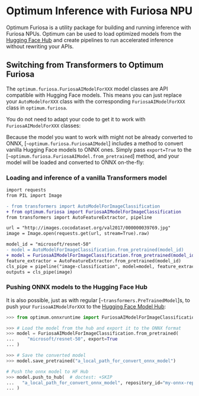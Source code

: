 # Optimum Inference with Furiosa NPU

Optimum Furiosa is a utility package for building and running inference with Furiosa NPUs.
Optimum can be used to load optimized models from the [Hugging Face Hub](hf.co/models) and create pipelines
to run accelerated inference without rewriting your APIs.

## Switching from Transformers to Optimum Furiosa

The `optimum.furiosa.FuriosaAIModelForXXX` model classes are API compatible with Hugging Face models. This
means you can just replace your `AutoModelForXXX` class with the corresponding `FuriosaAIModelForXXX` class in `optimum.furiosa`.

You do not need to adapt your code to get it to work with `FuriosaAIModelForXXX` classes:

Because the model you want to work with might not be already converted to ONNX,  [`~optimum.furiosa.FuriosaAIModel`]
includes a method to convert vanilla Hugging Face models to ONNX ones. Simply pass `export=True` to the
[`~optimum.furiosa.FuriosaAIModel.from_pretrained`] method, and your model will be loaded and converted to ONNX on-the-fly:

### Loading and inference of a vanilla Transformers model

```diff
import requests
from PIL import Image

- from transformers import AutoModelForImageClassification
+ from optimum.furiosa import FuriosaAIModelForImageClassification
from transformers import AutoFeatureExtractor, pipeline

url = "http://images.cocodataset.org/val2017/000000039769.jpg"
image = Image.open(requests.get(url, stream=True).raw)

model_id = "microsoft/resnet-50"
- model = AutoModelForImageClassification.from_pretrained(model_id)
+ model = FuriosaAIModelForImageClassification.from_pretrained(model_id, export=True, input_shape_dict={"pixel_values": [1, 3, 224, 224]}, output_shape_dict={"logits": [1, 1000]},)
feature_extractor = AutoFeatureExtractor.from_pretrained(model_id)
cls_pipe = pipeline("image-classification", model=model, feature_extractor=feature_extractor)
outputs = cls_pipe(image)
```


### Pushing ONNX models to the Hugging Face Hub

It is also possible, just as with regular [`~transformers.PreTrainedModel`]s, to push your `FurisoaAIModelForXXX` to the
[Hugging Face Model Hub](https://hf.co/models):

```python
>>> from optimum.onnxruntime import FuriosaAIModelForImageClassification

>>> # Load the model from the hub and export it to the ONNX format
>>> model = FuriosaAIModelForImageClassification.from_pretrained(
...     "microsoft/resnet-50", export=True
... )

>>> # Save the converted model
>>> model.save_pretrained("a_local_path_for_convert_onnx_model")

# Push the onnx model to HF Hub
>>> model.push_to_hub(  # doctest: +SKIP
...   "a_local_path_for_convert_onnx_model", repository_id="my-onnx-repo", use_auth_token=True
... )
```